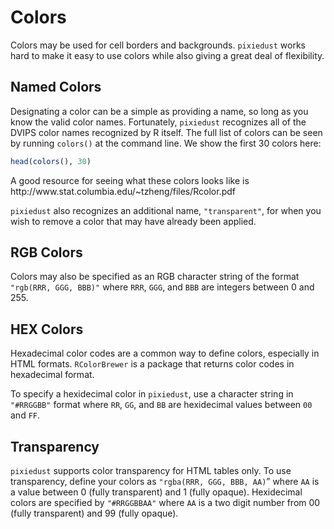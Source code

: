 # Colors

Colors may be used for cell borders and backgrounds. `pixiedust` works hard to make it easy to use colors while also giving a great deal of flexibility.

## Named Colors

Designating a color can be a simple as providing a name, so long as you know the valid color names.  Fortunately, `pixiedust` recognizes all of the DVIPS color names recognized by R itself. The full list of colors can be seen by running `colors()` at the command line.  We show the first 30 colors here:

```r
head(colors(), 30)
```

A good resource for seeing what these colors looks like is http://www.stat.columbia.edu/~tzheng/files/Rcolor.pdf

`pixiedust` also recognizes an additional name, `"transparent"`, for when you wish to remove a color that may have already been applied.  


## RGB Colors

Colors may also be specified as an RGB character string of the format `"rgb(RRR, GGG, BBB)"` where `RRR`, `GGG`, and `BBB` are integers between 0 and 255.

## HEX Colors

Hexadecimal color codes are a common way to define colors, especially in HTML formats.  `RColorBrewer` is a package that returns color codes in hexadecimal format.

To specify a hexidecimal color in `pixiedust`, use a character string in `"#RRGGBB"` format where `RR`, `GG`, and `BB` are hexidecimal values between `00` and `FF`.  

## Transparency

`pixiedust` supports color transparency for HTML tables only.  To use transparency, define your colors as `"rgba(RRR, GGG, BBB, AA)`" where `AA` is a value between 0 (fully transparent) and 1 (fully opaque).  Hexidecimal colors are specified by `"#RRGGBBAA"` where `AA` is a two digit number from 00 (fully transparent) and 99 (fully opaque).